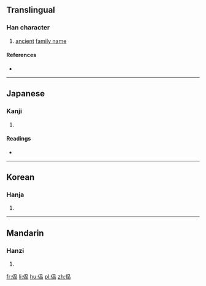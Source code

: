 ==Translingual==

===Han character===
{{Han char|rn=9|rad=人|as=09|sn=11|four=|canj=人口口口 (ORRR)|ids=⿰[[亻]][[品]]}}

# [[ancient]] [[surname|family name]]

====References====
* {{Han ref|kx=0110.260|dkj=00858|dj=0236.100|hdz=10191.080|uh=5058|ud=20568}}

----

==Japanese==

===Kanji===
{{ja-kanji|grade=|rs=人09}}

# {{defn|lang=ja|sort=人09}}

====Readings====
* {{ja-readings|on=[[かん]] (kan)|kun=}}

----

==Korean==

===Hanja===
{{ko-hanja|hangeul=간|rv=gan|mr=kan}}

# {{defn|lang=ko|sort=人09}}

----

==Mandarin==

===Hanzi===
{{cmn-hanzi|pin=[[kǎn]] ([[kan3]])|wg=k'an<sup>3</sup>}}

# {{defn|lang=cmn|sort=人09}}

[[fr:偘]]
[[li:偘]]
[[hu:偘]]
[[pl:偘]]
[[zh:偘]]
